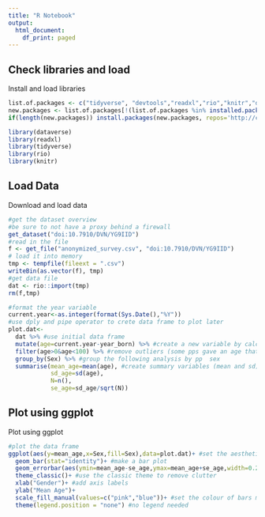 ```yaml
---
title: "R Notebook"
output:
  html_document:
    df_print: paged
---
```


## Check libraries and load
Install and load libraries
```r
list.of.packages <- c("tidyverse", "devtools","readxl","rio","knitr","dataverse")
new.packages <- list.of.packages[!(list.of.packages %in% installed.packages()[,"Package"])]
if(length(new.packages)) install.packages(new.packages, repos='http://cran.us.r-project.org')

library(dataverse)
library(readxl)
library(tidyverse)
library(rio)
library(knitr)
```

## Load Data
Download and load data
```r

#get the dataset overview
#be sure to not have a proxy behind a firewall
get_dataset("doi:10.7910/DVN/YG9IID")
#read in the file
f <- get_file("anonymized_survey.csv", "doi:10.7910/DVN/YG9IID")
# load it into memory
tmp <- tempfile(fileext = ".csv")
writeBin(as.vector(f), tmp)
#get data file
dat <- rio::import(tmp)
rm(f,tmp)

#format the year variable
current.year<-as.integer(format(Sys.Date(),"%Y"))
#use dply and pipe operator to crete data frame to plot later
plot.dat<-
  dat %>% #use initial data frame
  mutate(age=current.year-year_born) %>% #create a new variable by calculating the age
  filter(age>0&age<100) %>% #remove outliers (some pps gave an age that was too high or negative)
  group_by(Sex) %>% #group the following analysis by pp  sex
  summarise(mean_age=mean(age), #create summary variables (mean and sd)
            sd_age=sd(age),
            N=n(),
            se_age=sd_age/sqrt(N))
```

## Plot using ggplot
Plot using ggplot

```r
#plot the data frame
ggplot(aes(y=mean_age,x=Sex,fill=Sex),data=plot.dat)+ #set the aesthetics
  geom_bar(stat="identity")+ #make a bar plot
  geom_errorbar(aes(ymin=mean_age-se_age,ymax=mean_age+se_age,width=0.2))+ #and add error bars
  theme_classic()+ #use the classic theme to remove clutter
  xlab("Gender")+ #add axis labels
  ylab("Mean Age")+
  scale_fill_manual(values=c("pink","blue"))+ #set the colour of bars manually
  theme(legend.position = "none") #no legend needed

```

